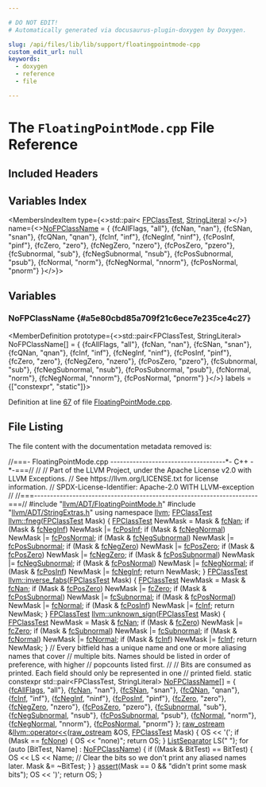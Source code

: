 ```yaml
---

# DO NOT EDIT!
# Automatically generated via docusaurus-plugin-doxygen by Doxygen.

slug: /api/files/lib/lib/support/floatingpointmode-cpp
custom_edit_url: null
keywords:
  - doxygen
  - reference
  - file

---
```





# The `FloatingPointMode.cpp` File Reference

<DoxygenPage pluginConfig={pluginConfig}>



## Included Headers

<IncludesList>
<IncludesListItem
  filePath="llvm/ADT/FloatingPointMode.h"
  permalink="/docs/api/files/include/include/llvm/include/llvm/adt/floatingpointmode-h"
  isLocal="true" />
<IncludesListItem
  filePath="llvm/ADT/StringExtras.h"
  permalink="/docs/api/files/include/include/llvm/include/llvm/adt/stringextras-h"
  isLocal="true" />
</IncludesList>

## Variables Index

<MembersIndex>

<MembersIndexItem
  type={<>std::pair&lt; <a href="/docs/api/namespaces/llvm/#a76921eddf6329af860916f3278ef1d1d">FPClassTest</a>, <a href="/docs/api/classes/llvm/stringliteral">StringLiteral</a> &gt;</>}
  name={<><a href="#a5e80cbd85a709f21c6ece7e235ce4c27">NoFPClassName</a> = &#123;
  &#123;fcAllFlags, &quot;all&quot;&#125;,
  &#123;fcNan, &quot;nan&quot;&#125;,
  &#123;fcSNan, &quot;snan&quot;&#125;,
  &#123;fcQNan, &quot;qnan&quot;&#125;,
  &#123;fcInf, &quot;inf&quot;&#125;,
  &#123;fcNegInf, &quot;ninf&quot;&#125;,
  &#123;fcPosInf, &quot;pinf&quot;&#125;,
  &#123;fcZero, &quot;zero&quot;&#125;,
  &#123;fcNegZero, &quot;nzero&quot;&#125;,
  &#123;fcPosZero, &quot;pzero&quot;&#125;,
  &#123;fcSubnormal, &quot;sub&quot;&#125;,
  &#123;fcNegSubnormal, &quot;nsub&quot;&#125;,
  &#123;fcPosSubnormal, &quot;psub&quot;&#125;,
  &#123;fcNormal, &quot;norm&quot;&#125;,
  &#123;fcNegNormal, &quot;nnorm&quot;&#125;,
  &#123;fcPosNormal, &quot;pnorm&quot;&#125;
&#125;</>}>
</MembersIndexItem>

</MembersIndex>


<SectionDefinition>

## Variables

### NoFPClassName {#a5e80cbd85a709f21c6ece7e235ce4c27}

<MemberDefinition
  prototype={<>std::pair&lt;FPClassTest, StringLiteral&gt; NoFPClassName&#91;&#93; = &#123;
  &#123;fcAllFlags, &quot;all&quot;&#125;,
  &#123;fcNan, &quot;nan&quot;&#125;,
  &#123;fcSNan, &quot;snan&quot;&#125;,
  &#123;fcQNan, &quot;qnan&quot;&#125;,
  &#123;fcInf, &quot;inf&quot;&#125;,
  &#123;fcNegInf, &quot;ninf&quot;&#125;,
  &#123;fcPosInf, &quot;pinf&quot;&#125;,
  &#123;fcZero, &quot;zero&quot;&#125;,
  &#123;fcNegZero, &quot;nzero&quot;&#125;,
  &#123;fcPosZero, &quot;pzero&quot;&#125;,
  &#123;fcSubnormal, &quot;sub&quot;&#125;,
  &#123;fcNegSubnormal, &quot;nsub&quot;&#125;,
  &#123;fcPosSubnormal, &quot;psub&quot;&#125;,
  &#123;fcNormal, &quot;norm&quot;&#125;,
  &#123;fcNegNormal, &quot;nnorm&quot;&#125;,
  &#123;fcPosNormal, &quot;pnorm&quot;&#125;
&#125;</>}
  labels = {["constexpr", "static"]}>

Definition at line <a href="#l00067">67</a> of file <a href="/docs/api/files/lib/lib/support/floatingpointmode-cpp">FloatingPointMode.cpp</a>.
</MemberDefinition>

</SectionDefinition>

## File Listing

The file content with the documentation metadata removed is:

<ProgramListing>

<Link id="l00001" /><CodeLine lineNumber="1"><span class="doxyHighlightComment">//===- FloatingPointMode.cpp ------------------------------------&#42;- C++ -&#42;-===//</span></CodeLine>
<Link id="l00002" /><CodeLine lineNumber="2"><span class="doxyHighlightComment">//</span></CodeLine>
<Link id="l00003" /><CodeLine lineNumber="3"><span class="doxyHighlightComment">// Part of the LLVM Project, under the Apache License v2.0 with LLVM Exceptions.</span></CodeLine>
<Link id="l00004" /><CodeLine lineNumber="4"><span class="doxyHighlightComment">// See https://llvm.org/LICENSE.txt for license information.</span></CodeLine>
<Link id="l00005" /><CodeLine lineNumber="5"><span class="doxyHighlightComment">// SPDX-License-Identifier: Apache-2.0 WITH LLVM-exception</span></CodeLine>
<Link id="l00006" /><CodeLine lineNumber="6"><span class="doxyHighlightComment">//</span></CodeLine>
<Link id="l00007" /><CodeLine lineNumber="7"><span class="doxyHighlightComment">//===----------------------------------------------------------------------===//</span></CodeLine>
<Link id="l00008" /><CodeLine lineNumber="8"></CodeLine>
<Link id="l00009" /><CodeLine lineNumber="9"><span class="doxyHighlightPreprocessor">#include &quot;<a href="/docs/api/files/include/include/llvm/include/llvm/adt/floatingpointmode-h">llvm/ADT/FloatingPointMode.h</a>&quot;</span></CodeLine>
<Link id="l00010" /><CodeLine lineNumber="10"><span class="doxyHighlightPreprocessor">#include &quot;<a href="/docs/api/files/include/include/llvm/include/llvm/adt/stringextras-h">llvm/ADT/StringExtras.h</a>&quot;</span></CodeLine>
<Link id="l00011" /><CodeLine lineNumber="11"></CodeLine>
<Link id="l00012" /><CodeLine lineNumber="12"><span class="doxyHighlightKeyword">using namespace </span><span class="doxyHighlight"><a href="/docs/api/namespaces/llvm">llvm</a>;</span></CodeLine>
<Link id="l00013" /><CodeLine lineNumber="13"></CodeLine>
<Link id="l00014" /><CodeLine lineNumber="14" lineLink="/docs/api/namespaces/llvm/#a6b0e0cdeab86f6a5fdb02a954e526a7a"><span class="doxyHighlight"><a href="/docs/api/namespaces/llvm/#a76921eddf6329af860916f3278ef1d1d">FPClassTest</a> <a href="/docs/api/namespaces/llvm/#a6b0e0cdeab86f6a5fdb02a954e526a7a">llvm::fneg</a>(<a href="/docs/api/namespaces/llvm/#a76921eddf6329af860916f3278ef1d1d">FPClassTest</a> Mask) &#123;</span></CodeLine>
<Link id="l00015" /><CodeLine lineNumber="15"><span class="doxyHighlight">  <a href="/docs/api/namespaces/llvm/#a76921eddf6329af860916f3278ef1d1d">FPClassTest</a> NewMask = Mask &amp; <a href="/docs/api/namespaces/llvm/#a76921eddf6329af860916f3278ef1d1dafe1646e5477c571f7791c524b54b11fe">fcNan</a>;</span></CodeLine>
<Link id="l00016" /><CodeLine lineNumber="16"><span class="doxyHighlight">  </span><span class="doxyHighlightKeywordFlow">if</span><span class="doxyHighlight"> (Mask &amp; <a href="/docs/api/namespaces/llvm/#a76921eddf6329af860916f3278ef1d1da3ab665df1666568d7eac3b1373106638">fcNegInf</a>)</span></CodeLine>
<Link id="l00017" /><CodeLine lineNumber="17"><span class="doxyHighlight">    NewMask |= <a href="/docs/api/namespaces/llvm/#a76921eddf6329af860916f3278ef1d1dada0d259988860d7a2f882aa40b25fee1">fcPosInf</a>;</span></CodeLine>
<Link id="l00018" /><CodeLine lineNumber="18"><span class="doxyHighlight">  </span><span class="doxyHighlightKeywordFlow">if</span><span class="doxyHighlight"> (Mask &amp; <a href="/docs/api/namespaces/llvm/#a76921eddf6329af860916f3278ef1d1dab003a118cd0b76a814ba4dfc7077034a">fcNegNormal</a>)</span></CodeLine>
<Link id="l00019" /><CodeLine lineNumber="19"><span class="doxyHighlight">    NewMask |= <a href="/docs/api/namespaces/llvm/#a76921eddf6329af860916f3278ef1d1da052ace75708c251359ff22dd036417a6">fcPosNormal</a>;</span></CodeLine>
<Link id="l00020" /><CodeLine lineNumber="20"><span class="doxyHighlight">  </span><span class="doxyHighlightKeywordFlow">if</span><span class="doxyHighlight"> (Mask &amp; <a href="/docs/api/namespaces/llvm/#a76921eddf6329af860916f3278ef1d1da023ad3d9b33a1af5eb90b8b543fb3ccb">fcNegSubnormal</a>)</span></CodeLine>
<Link id="l00021" /><CodeLine lineNumber="21"><span class="doxyHighlight">    NewMask |= <a href="/docs/api/namespaces/llvm/#a76921eddf6329af860916f3278ef1d1dad0940edb5f5bf512669b72928b527d0c">fcPosSubnormal</a>;</span></CodeLine>
<Link id="l00022" /><CodeLine lineNumber="22"><span class="doxyHighlight">  </span><span class="doxyHighlightKeywordFlow">if</span><span class="doxyHighlight"> (Mask &amp; <a href="/docs/api/namespaces/llvm/#a76921eddf6329af860916f3278ef1d1da1e8072411cd3959aa091c3cae8006dc0">fcNegZero</a>)</span></CodeLine>
<Link id="l00023" /><CodeLine lineNumber="23"><span class="doxyHighlight">    NewMask |= <a href="/docs/api/namespaces/llvm/#a76921eddf6329af860916f3278ef1d1da7ace586671df3e62fa392d5144a8b3da">fcPosZero</a>;</span></CodeLine>
<Link id="l00024" /><CodeLine lineNumber="24"><span class="doxyHighlight">  </span><span class="doxyHighlightKeywordFlow">if</span><span class="doxyHighlight"> (Mask &amp; <a href="/docs/api/namespaces/llvm/#a76921eddf6329af860916f3278ef1d1da7ace586671df3e62fa392d5144a8b3da">fcPosZero</a>)</span></CodeLine>
<Link id="l00025" /><CodeLine lineNumber="25"><span class="doxyHighlight">    NewMask |= <a href="/docs/api/namespaces/llvm/#a76921eddf6329af860916f3278ef1d1da1e8072411cd3959aa091c3cae8006dc0">fcNegZero</a>;</span></CodeLine>
<Link id="l00026" /><CodeLine lineNumber="26"><span class="doxyHighlight">  </span><span class="doxyHighlightKeywordFlow">if</span><span class="doxyHighlight"> (Mask &amp; <a href="/docs/api/namespaces/llvm/#a76921eddf6329af860916f3278ef1d1dad0940edb5f5bf512669b72928b527d0c">fcPosSubnormal</a>)</span></CodeLine>
<Link id="l00027" /><CodeLine lineNumber="27"><span class="doxyHighlight">    NewMask |= <a href="/docs/api/namespaces/llvm/#a76921eddf6329af860916f3278ef1d1da023ad3d9b33a1af5eb90b8b543fb3ccb">fcNegSubnormal</a>;</span></CodeLine>
<Link id="l00028" /><CodeLine lineNumber="28"><span class="doxyHighlight">  </span><span class="doxyHighlightKeywordFlow">if</span><span class="doxyHighlight"> (Mask &amp; <a href="/docs/api/namespaces/llvm/#a76921eddf6329af860916f3278ef1d1da052ace75708c251359ff22dd036417a6">fcPosNormal</a>)</span></CodeLine>
<Link id="l00029" /><CodeLine lineNumber="29"><span class="doxyHighlight">    NewMask |= <a href="/docs/api/namespaces/llvm/#a76921eddf6329af860916f3278ef1d1dab003a118cd0b76a814ba4dfc7077034a">fcNegNormal</a>;</span></CodeLine>
<Link id="l00030" /><CodeLine lineNumber="30"><span class="doxyHighlight">  </span><span class="doxyHighlightKeywordFlow">if</span><span class="doxyHighlight"> (Mask &amp; <a href="/docs/api/namespaces/llvm/#a76921eddf6329af860916f3278ef1d1dada0d259988860d7a2f882aa40b25fee1">fcPosInf</a>)</span></CodeLine>
<Link id="l00031" /><CodeLine lineNumber="31"><span class="doxyHighlight">    NewMask |= <a href="/docs/api/namespaces/llvm/#a76921eddf6329af860916f3278ef1d1da3ab665df1666568d7eac3b1373106638">fcNegInf</a>;</span></CodeLine>
<Link id="l00032" /><CodeLine lineNumber="32"><span class="doxyHighlight">  </span><span class="doxyHighlightKeywordFlow">return</span><span class="doxyHighlight"> NewMask;</span></CodeLine>
<Link id="l00033" /><CodeLine lineNumber="33"><span class="doxyHighlight">&#125;</span></CodeLine>
<Link id="l00034" /><CodeLine lineNumber="34"></CodeLine>
<Link id="l00035" /><CodeLine lineNumber="35" lineLink="/docs/api/namespaces/llvm/#a86ed3ffe771ad4a88de43749f8476cd5"><span class="doxyHighlight"><a href="/docs/api/namespaces/llvm/#a76921eddf6329af860916f3278ef1d1d">FPClassTest</a> <a href="/docs/api/namespaces/llvm/#a86ed3ffe771ad4a88de43749f8476cd5">llvm::inverse&#95;fabs</a>(<a href="/docs/api/namespaces/llvm/#a76921eddf6329af860916f3278ef1d1d">FPClassTest</a> Mask) &#123;</span></CodeLine>
<Link id="l00036" /><CodeLine lineNumber="36"><span class="doxyHighlight">  <a href="/docs/api/namespaces/llvm/#a76921eddf6329af860916f3278ef1d1d">FPClassTest</a> NewMask = Mask &amp; <a href="/docs/api/namespaces/llvm/#a76921eddf6329af860916f3278ef1d1dafe1646e5477c571f7791c524b54b11fe">fcNan</a>;</span></CodeLine>
<Link id="l00037" /><CodeLine lineNumber="37"><span class="doxyHighlight">  </span><span class="doxyHighlightKeywordFlow">if</span><span class="doxyHighlight"> (Mask &amp; <a href="/docs/api/namespaces/llvm/#a76921eddf6329af860916f3278ef1d1da7ace586671df3e62fa392d5144a8b3da">fcPosZero</a>)</span></CodeLine>
<Link id="l00038" /><CodeLine lineNumber="38"><span class="doxyHighlight">    NewMask |= <a href="/docs/api/namespaces/llvm/#a76921eddf6329af860916f3278ef1d1dab6ede72b2b2219068b9bb89732d24e2f">fcZero</a>;</span></CodeLine>
<Link id="l00039" /><CodeLine lineNumber="39"><span class="doxyHighlight">  </span><span class="doxyHighlightKeywordFlow">if</span><span class="doxyHighlight"> (Mask &amp; <a href="/docs/api/namespaces/llvm/#a76921eddf6329af860916f3278ef1d1dad0940edb5f5bf512669b72928b527d0c">fcPosSubnormal</a>)</span></CodeLine>
<Link id="l00040" /><CodeLine lineNumber="40"><span class="doxyHighlight">    NewMask |= <a href="/docs/api/namespaces/llvm/#a76921eddf6329af860916f3278ef1d1da449c8fca7f540cc314102a67944fcd6e">fcSubnormal</a>;</span></CodeLine>
<Link id="l00041" /><CodeLine lineNumber="41"><span class="doxyHighlight">  </span><span class="doxyHighlightKeywordFlow">if</span><span class="doxyHighlight"> (Mask &amp; <a href="/docs/api/namespaces/llvm/#a76921eddf6329af860916f3278ef1d1da052ace75708c251359ff22dd036417a6">fcPosNormal</a>)</span></CodeLine>
<Link id="l00042" /><CodeLine lineNumber="42"><span class="doxyHighlight">    NewMask |= <a href="/docs/api/namespaces/llvm/#a76921eddf6329af860916f3278ef1d1dadb8c9ce3197adf47c7f889bab120b77c">fcNormal</a>;</span></CodeLine>
<Link id="l00043" /><CodeLine lineNumber="43"><span class="doxyHighlight">  </span><span class="doxyHighlightKeywordFlow">if</span><span class="doxyHighlight"> (Mask &amp; <a href="/docs/api/namespaces/llvm/#a76921eddf6329af860916f3278ef1d1dada0d259988860d7a2f882aa40b25fee1">fcPosInf</a>)</span></CodeLine>
<Link id="l00044" /><CodeLine lineNumber="44"><span class="doxyHighlight">    NewMask |= <a href="/docs/api/namespaces/llvm/#a76921eddf6329af860916f3278ef1d1da00a4419741933f5cb7ec001aaa6e6bb5">fcInf</a>;</span></CodeLine>
<Link id="l00045" /><CodeLine lineNumber="45"><span class="doxyHighlight">  </span><span class="doxyHighlightKeywordFlow">return</span><span class="doxyHighlight"> NewMask;</span></CodeLine>
<Link id="l00046" /><CodeLine lineNumber="46"><span class="doxyHighlight">&#125;</span></CodeLine>
<Link id="l00047" /><CodeLine lineNumber="47"></CodeLine>
<Link id="l00048" /><CodeLine lineNumber="48" lineLink="/docs/api/namespaces/llvm/#ab31badb02908d425a792ffbc865d95e6"><span class="doxyHighlight"><a href="/docs/api/namespaces/llvm/#a76921eddf6329af860916f3278ef1d1d">FPClassTest</a> <a href="/docs/api/namespaces/llvm/#ab31badb02908d425a792ffbc865d95e6">llvm::unknown&#95;sign</a>(<a href="/docs/api/namespaces/llvm/#a76921eddf6329af860916f3278ef1d1d">FPClassTest</a> Mask) &#123;</span></CodeLine>
<Link id="l00049" /><CodeLine lineNumber="49"><span class="doxyHighlight">  <a href="/docs/api/namespaces/llvm/#a76921eddf6329af860916f3278ef1d1d">FPClassTest</a> NewMask = Mask &amp; <a href="/docs/api/namespaces/llvm/#a76921eddf6329af860916f3278ef1d1dafe1646e5477c571f7791c524b54b11fe">fcNan</a>;</span></CodeLine>
<Link id="l00050" /><CodeLine lineNumber="50"><span class="doxyHighlight">  </span><span class="doxyHighlightKeywordFlow">if</span><span class="doxyHighlight"> (Mask &amp; <a href="/docs/api/namespaces/llvm/#a76921eddf6329af860916f3278ef1d1dab6ede72b2b2219068b9bb89732d24e2f">fcZero</a>)</span></CodeLine>
<Link id="l00051" /><CodeLine lineNumber="51"><span class="doxyHighlight">    NewMask |= <a href="/docs/api/namespaces/llvm/#a76921eddf6329af860916f3278ef1d1dab6ede72b2b2219068b9bb89732d24e2f">fcZero</a>;</span></CodeLine>
<Link id="l00052" /><CodeLine lineNumber="52"><span class="doxyHighlight">  </span><span class="doxyHighlightKeywordFlow">if</span><span class="doxyHighlight"> (Mask &amp; <a href="/docs/api/namespaces/llvm/#a76921eddf6329af860916f3278ef1d1da449c8fca7f540cc314102a67944fcd6e">fcSubnormal</a>)</span></CodeLine>
<Link id="l00053" /><CodeLine lineNumber="53"><span class="doxyHighlight">    NewMask |= <a href="/docs/api/namespaces/llvm/#a76921eddf6329af860916f3278ef1d1da449c8fca7f540cc314102a67944fcd6e">fcSubnormal</a>;</span></CodeLine>
<Link id="l00054" /><CodeLine lineNumber="54"><span class="doxyHighlight">  </span><span class="doxyHighlightKeywordFlow">if</span><span class="doxyHighlight"> (Mask &amp; <a href="/docs/api/namespaces/llvm/#a76921eddf6329af860916f3278ef1d1dadb8c9ce3197adf47c7f889bab120b77c">fcNormal</a>)</span></CodeLine>
<Link id="l00055" /><CodeLine lineNumber="55"><span class="doxyHighlight">    NewMask |= <a href="/docs/api/namespaces/llvm/#a76921eddf6329af860916f3278ef1d1dadb8c9ce3197adf47c7f889bab120b77c">fcNormal</a>;</span></CodeLine>
<Link id="l00056" /><CodeLine lineNumber="56"><span class="doxyHighlight">  </span><span class="doxyHighlightKeywordFlow">if</span><span class="doxyHighlight"> (Mask &amp; <a href="/docs/api/namespaces/llvm/#a76921eddf6329af860916f3278ef1d1da00a4419741933f5cb7ec001aaa6e6bb5">fcInf</a>)</span></CodeLine>
<Link id="l00057" /><CodeLine lineNumber="57"><span class="doxyHighlight">    NewMask |= <a href="/docs/api/namespaces/llvm/#a76921eddf6329af860916f3278ef1d1da00a4419741933f5cb7ec001aaa6e6bb5">fcInf</a>;</span></CodeLine>
<Link id="l00058" /><CodeLine lineNumber="58"><span class="doxyHighlight">  </span><span class="doxyHighlightKeywordFlow">return</span><span class="doxyHighlight"> NewMask;</span></CodeLine>
<Link id="l00059" /><CodeLine lineNumber="59"><span class="doxyHighlight">&#125;</span></CodeLine>
<Link id="l00060" /><CodeLine lineNumber="60"></CodeLine>
<Link id="l00061" /><CodeLine lineNumber="61"><span class="doxyHighlightComment">// Every bitfield has a unique name and one or more aliasing names that cover</span></CodeLine>
<Link id="l00062" /><CodeLine lineNumber="62"><span class="doxyHighlightComment">// multiple bits. Names should be listed in order of preference, with higher</span></CodeLine>
<Link id="l00063" /><CodeLine lineNumber="63"><span class="doxyHighlightComment">// popcounts listed first.</span></CodeLine>
<Link id="l00064" /><CodeLine lineNumber="64"><span class="doxyHighlightComment">//</span></CodeLine>
<Link id="l00065" /><CodeLine lineNumber="65"><span class="doxyHighlightComment">// Bits are consumed as printed. Each field should only be represented in one</span></CodeLine>
<Link id="l00066" /><CodeLine lineNumber="66"><span class="doxyHighlightComment">// printed field.</span></CodeLine>
<Link id="l00067" /><CodeLine lineNumber="67" lineLink="#a5e80cbd85a709f21c6ece7e235ce4c27"><span class="doxyHighlightKeyword">static</span><span class="doxyHighlight"> </span><span class="doxyHighlightKeyword">constexpr</span><span class="doxyHighlight"> std::pair&lt;FPClassTest, StringLiteral&gt; <a href="#a5e80cbd85a709f21c6ece7e235ce4c27">NoFPClassName</a>&#91;&#93; = &#123;</span></CodeLine>
<Link id="l00068" /><CodeLine lineNumber="68"><span class="doxyHighlight">  &#123;<a href="/docs/api/namespaces/llvm/#a76921eddf6329af860916f3278ef1d1dabf7829a22591343ad790b1357955a7df">fcAllFlags</a>, </span><span class="doxyHighlightStringLiteral">&quot;all&quot;</span><span class="doxyHighlight">&#125;,</span></CodeLine>
<Link id="l00069" /><CodeLine lineNumber="69"><span class="doxyHighlight">  &#123;<a href="/docs/api/namespaces/llvm/#a76921eddf6329af860916f3278ef1d1dafe1646e5477c571f7791c524b54b11fe">fcNan</a>, </span><span class="doxyHighlightStringLiteral">&quot;nan&quot;</span><span class="doxyHighlight">&#125;,</span></CodeLine>
<Link id="l00070" /><CodeLine lineNumber="70"><span class="doxyHighlight">  &#123;<a href="/docs/api/namespaces/llvm/#a76921eddf6329af860916f3278ef1d1da9d366dced7a639841b0ced40c82ccb28">fcSNan</a>, </span><span class="doxyHighlightStringLiteral">&quot;snan&quot;</span><span class="doxyHighlight">&#125;,</span></CodeLine>
<Link id="l00071" /><CodeLine lineNumber="71"><span class="doxyHighlight">  &#123;<a href="/docs/api/namespaces/llvm/#a76921eddf6329af860916f3278ef1d1da05bb099c0a65e5b835ed8cd0b326df7c">fcQNan</a>, </span><span class="doxyHighlightStringLiteral">&quot;qnan&quot;</span><span class="doxyHighlight">&#125;,</span></CodeLine>
<Link id="l00072" /><CodeLine lineNumber="72"><span class="doxyHighlight">  &#123;<a href="/docs/api/namespaces/llvm/#a76921eddf6329af860916f3278ef1d1da00a4419741933f5cb7ec001aaa6e6bb5">fcInf</a>, </span><span class="doxyHighlightStringLiteral">&quot;inf&quot;</span><span class="doxyHighlight">&#125;,</span></CodeLine>
<Link id="l00073" /><CodeLine lineNumber="73"><span class="doxyHighlight">  &#123;<a href="/docs/api/namespaces/llvm/#a76921eddf6329af860916f3278ef1d1da3ab665df1666568d7eac3b1373106638">fcNegInf</a>, </span><span class="doxyHighlightStringLiteral">&quot;ninf&quot;</span><span class="doxyHighlight">&#125;,</span></CodeLine>
<Link id="l00074" /><CodeLine lineNumber="74"><span class="doxyHighlight">  &#123;<a href="/docs/api/namespaces/llvm/#a76921eddf6329af860916f3278ef1d1dada0d259988860d7a2f882aa40b25fee1">fcPosInf</a>, </span><span class="doxyHighlightStringLiteral">&quot;pinf&quot;</span><span class="doxyHighlight">&#125;,</span></CodeLine>
<Link id="l00075" /><CodeLine lineNumber="75"><span class="doxyHighlight">  &#123;<a href="/docs/api/namespaces/llvm/#a76921eddf6329af860916f3278ef1d1dab6ede72b2b2219068b9bb89732d24e2f">fcZero</a>, </span><span class="doxyHighlightStringLiteral">&quot;zero&quot;</span><span class="doxyHighlight">&#125;,</span></CodeLine>
<Link id="l00076" /><CodeLine lineNumber="76"><span class="doxyHighlight">  &#123;<a href="/docs/api/namespaces/llvm/#a76921eddf6329af860916f3278ef1d1da1e8072411cd3959aa091c3cae8006dc0">fcNegZero</a>, </span><span class="doxyHighlightStringLiteral">&quot;nzero&quot;</span><span class="doxyHighlight">&#125;,</span></CodeLine>
<Link id="l00077" /><CodeLine lineNumber="77"><span class="doxyHighlight">  &#123;<a href="/docs/api/namespaces/llvm/#a76921eddf6329af860916f3278ef1d1da7ace586671df3e62fa392d5144a8b3da">fcPosZero</a>, </span><span class="doxyHighlightStringLiteral">&quot;pzero&quot;</span><span class="doxyHighlight">&#125;,</span></CodeLine>
<Link id="l00078" /><CodeLine lineNumber="78"><span class="doxyHighlight">  &#123;<a href="/docs/api/namespaces/llvm/#a76921eddf6329af860916f3278ef1d1da449c8fca7f540cc314102a67944fcd6e">fcSubnormal</a>, </span><span class="doxyHighlightStringLiteral">&quot;sub&quot;</span><span class="doxyHighlight">&#125;,</span></CodeLine>
<Link id="l00079" /><CodeLine lineNumber="79"><span class="doxyHighlight">  &#123;<a href="/docs/api/namespaces/llvm/#a76921eddf6329af860916f3278ef1d1da023ad3d9b33a1af5eb90b8b543fb3ccb">fcNegSubnormal</a>, </span><span class="doxyHighlightStringLiteral">&quot;nsub&quot;</span><span class="doxyHighlight">&#125;,</span></CodeLine>
<Link id="l00080" /><CodeLine lineNumber="80"><span class="doxyHighlight">  &#123;<a href="/docs/api/namespaces/llvm/#a76921eddf6329af860916f3278ef1d1dad0940edb5f5bf512669b72928b527d0c">fcPosSubnormal</a>, </span><span class="doxyHighlightStringLiteral">&quot;psub&quot;</span><span class="doxyHighlight">&#125;,</span></CodeLine>
<Link id="l00081" /><CodeLine lineNumber="81"><span class="doxyHighlight">  &#123;<a href="/docs/api/namespaces/llvm/#a76921eddf6329af860916f3278ef1d1dadb8c9ce3197adf47c7f889bab120b77c">fcNormal</a>, </span><span class="doxyHighlightStringLiteral">&quot;norm&quot;</span><span class="doxyHighlight">&#125;,</span></CodeLine>
<Link id="l00082" /><CodeLine lineNumber="82"><span class="doxyHighlight">  &#123;<a href="/docs/api/namespaces/llvm/#a76921eddf6329af860916f3278ef1d1dab003a118cd0b76a814ba4dfc7077034a">fcNegNormal</a>, </span><span class="doxyHighlightStringLiteral">&quot;nnorm&quot;</span><span class="doxyHighlight">&#125;,</span></CodeLine>
<Link id="l00083" /><CodeLine lineNumber="83"><span class="doxyHighlight">  &#123;<a href="/docs/api/namespaces/llvm/#a76921eddf6329af860916f3278ef1d1da052ace75708c251359ff22dd036417a6">fcPosNormal</a>, </span><span class="doxyHighlightStringLiteral">&quot;pnorm&quot;</span><span class="doxyHighlight">&#125;</span></CodeLine>
<Link id="l00084" /><CodeLine lineNumber="84"><span class="doxyHighlight">&#125;;</span></CodeLine>
<Link id="l00085" /><CodeLine lineNumber="85"></CodeLine>
<Link id="l00086" /><CodeLine lineNumber="86" lineLink="/docs/api/namespaces/llvm/#af86016bc765901700cb13b1a69a0e6cb"><span class="doxyHighlight"><a href="/docs/api/classes/llvm/raw-ostream">raw&#95;ostream</a> &amp;<a href="/docs/api/namespaces/llvm/#ab89f1db02887aa569176f0e29622eb47">llvm::operator&lt;&lt;</a>(<a href="/docs/api/classes/llvm/raw-ostream">raw&#95;ostream</a> &amp;OS, <a href="/docs/api/namespaces/llvm/#a76921eddf6329af860916f3278ef1d1d">FPClassTest</a> Mask) &#123;</span></CodeLine>
<Link id="l00087" /><CodeLine lineNumber="87"><span class="doxyHighlight">  OS &lt;&lt; </span><span class="doxyHighlightCharLiteral">&#39;(&#39;</span><span class="doxyHighlight">;</span></CodeLine>
<Link id="l00088" /><CodeLine lineNumber="88"></CodeLine>
<Link id="l00089" /><CodeLine lineNumber="89"><span class="doxyHighlight">  </span><span class="doxyHighlightKeywordFlow">if</span><span class="doxyHighlight"> (Mask == <a href="/docs/api/namespaces/llvm/#a76921eddf6329af860916f3278ef1d1da4759a508982cd525d9f17024f09aea22">fcNone</a>) &#123;</span></CodeLine>
<Link id="l00090" /><CodeLine lineNumber="90"><span class="doxyHighlight">    OS &lt;&lt; </span><span class="doxyHighlightStringLiteral">&quot;none)&quot;</span><span class="doxyHighlight">;</span></CodeLine>
<Link id="l00091" /><CodeLine lineNumber="91"><span class="doxyHighlight">    </span><span class="doxyHighlightKeywordFlow">return</span><span class="doxyHighlight"> OS;</span></CodeLine>
<Link id="l00092" /><CodeLine lineNumber="92"><span class="doxyHighlight">  &#125;</span></CodeLine>
<Link id="l00093" /><CodeLine lineNumber="93"></CodeLine>
<Link id="l00094" /><CodeLine lineNumber="94"><span class="doxyHighlight">  <a href="/docs/api/classes/llvm/listseparator">ListSeparator</a> LS(</span><span class="doxyHighlightStringLiteral">&quot; &quot;</span><span class="doxyHighlight">);</span></CodeLine>
<Link id="l00095" /><CodeLine lineNumber="95"><span class="doxyHighlight">  </span><span class="doxyHighlightKeywordFlow">for</span><span class="doxyHighlight"> (</span><span class="doxyHighlightKeyword">auto</span><span class="doxyHighlight"> &#91;BitTest, Name&#93; : <a href="#a5e80cbd85a709f21c6ece7e235ce4c27">NoFPClassName</a>) &#123;</span></CodeLine>
<Link id="l00096" /><CodeLine lineNumber="96"><span class="doxyHighlight">    </span><span class="doxyHighlightKeywordFlow">if</span><span class="doxyHighlight"> ((Mask &amp; BitTest) == BitTest) &#123;</span></CodeLine>
<Link id="l00097" /><CodeLine lineNumber="97"><span class="doxyHighlight">      OS &lt;&lt; LS &lt;&lt; Name;</span></CodeLine>
<Link id="l00098" /><CodeLine lineNumber="98"></CodeLine>
<Link id="l00099" /><CodeLine lineNumber="99"><span class="doxyHighlight">      </span><span class="doxyHighlightComment">// Clear the bits so we don&#39;t print any aliased names later.</span></CodeLine>
<Link id="l00100" /><CodeLine lineNumber="100"><span class="doxyHighlight">      Mask &amp;= ~BitTest;</span></CodeLine>
<Link id="l00101" /><CodeLine lineNumber="101"><span class="doxyHighlight">    &#125;</span></CodeLine>
<Link id="l00102" /><CodeLine lineNumber="102"><span class="doxyHighlight">  &#125;</span></CodeLine>
<Link id="l00103" /><CodeLine lineNumber="103"></CodeLine>
<Link id="l00104" /><CodeLine lineNumber="104"><span class="doxyHighlight">  <a href="/docs/api/files/lib/lib/target/lib/target/amdgpu/silowercontrolflow-cpp/#a4868c5d81c5ccc98c47aeab6244346a0">assert</a>(Mask == 0 &amp;&amp; </span><span class="doxyHighlightStringLiteral">&quot;didn&#39;t print some mask bits&quot;</span><span class="doxyHighlight">);</span></CodeLine>
<Link id="l00105" /><CodeLine lineNumber="105"></CodeLine>
<Link id="l00106" /><CodeLine lineNumber="106"><span class="doxyHighlight">  OS &lt;&lt; </span><span class="doxyHighlightCharLiteral">&#39;)&#39;</span><span class="doxyHighlight">;</span></CodeLine>
<Link id="l00107" /><CodeLine lineNumber="107"><span class="doxyHighlight">  </span><span class="doxyHighlightKeywordFlow">return</span><span class="doxyHighlight"> OS;</span></CodeLine>
<Link id="l00108" /><CodeLine lineNumber="108"><span class="doxyHighlight">&#125;</span></CodeLine>

</ProgramListing>


</DoxygenPage>
